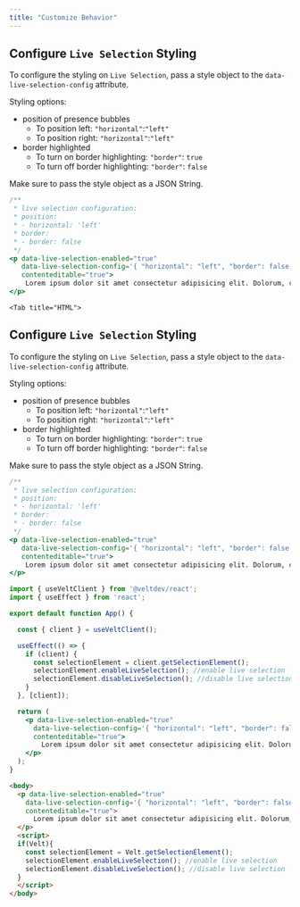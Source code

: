 ```yaml
---
title: "Customize Behavior"
---
```



<Tabs>
  <Tab title="React / Next.js">

## Configure `Live Selection` Styling

To configure the styling on `Live Selection`, pass a style object to the `data-live-selection-config` attribute.

Styling options:
- position of presence bubbles 
  - To position left: `"horizontal"`:`"left" `
  - To position right: `"horizontal"`:`"left" `
- border highlighted
  - To turn on border highlighting: `"border"`: `true`
  - To turn off border highlighting: `"border"`: `false`

<Warning>
Make sure to pass the style object as a JSON String.
</Warning>

```jsx
/**
 * live selection configuration:
 * position:
 * - horizontal: 'left'
 * border:
 * - border: false
 */
<p data-live-selection-enabled="true" 
   data-live-selection-config='{ "horizontal": "left", "border": false }' 
   contenteditable="true">
    Lorem ipsum dolor sit amet consectetur adipisicing elit. Dolorum, consequatur.
</p>
```


 

  </Tab>

    <Tab title="HTML">


## Configure `Live Selection` Styling

To configure the styling on `Live Selection`, pass a style object to the `data-live-selection-config` attribute.

Styling options:
- position of presence bubbles 
  - To position left: `"horizontal"`:`"left" `
  - To position right: `"horizontal"`:`"left" `
- border highlighted
  - To turn on border highlighting: `"border"`: `true`
  - To turn off border highlighting: `"border"`: `false`

<Warning>
Make sure to pass the style object as a JSON String.
</Warning>

```jsx
/**
 * live selection configuration:
 * position:
 * - horizontal: 'left'
 * border:
 * - border: false
 */
<p data-live-selection-enabled="true" 
   data-live-selection-config='{ "horizontal": "left", "border": false }' 
   contenteditable="true">
    Lorem ipsum dolor sit amet consectetur adipisicing elit. Dolorum, consequatur.
</p>
```






  </Tab>
</Tabs>

<RequestExample>

```jsx React / Next.js
import { useVeltClient } from '@veltdev/react';
import { useEffect } from 'react';

export default function App() {

  const { client } = useVeltClient();

  useEffect(() => {
    if (client) {
      const selectionElement = client.getSelectionElement();
      selectionElement.enableLiveSelection(); //enable live selection
      selectionElement.disableLiveSelection(); //disable live selection
    }
  }, [client]);

  return (
    <p data-live-selection-enabled="true" 
      data-live-selection-config='{ "horizontal": "left", "border": false }' 
      contenteditable="true">
        Lorem ipsum dolor sit amet consectetur adipisicing elit. Dolorum, consequatur.
    </p>
  );
}
```


```html HTML
<body>
  <p data-live-selection-enabled="true" 
    data-live-selection-config='{ "horizontal": "left", "border": false }' 
    contenteditable="true">
      Lorem ipsum dolor sit amet consectetur adipisicing elit. Dolorum, consequatur.
  </p>
  <script>
  if(Velt){
    const selectionElement = Velt.getSelectionElement();
    selectionElement.enableLiveSelection(); //enable live selection
    selectionElement.disableLiveSelection(); //disable live selection
  }
  </script>
</body>
```

</RequestExample>
